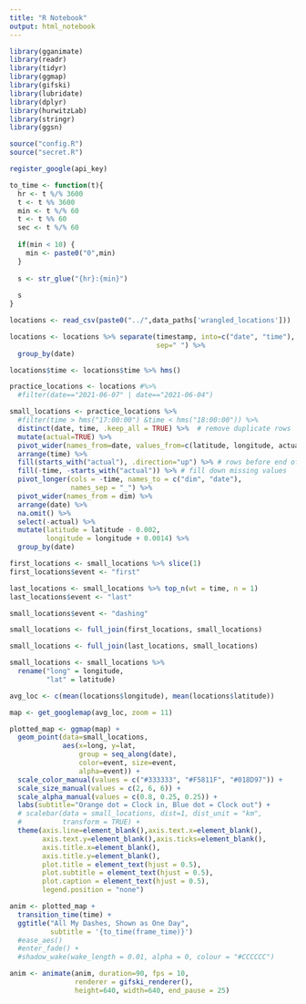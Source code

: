 ```yaml
---
title: "R Notebook"
output: html_notebook
---
```




```r
library(gganimate)
library(readr)
library(tidyr)
library(ggmap)
library(gifski)
library(lubridate)
library(dplyr)
library(hurwitzLab)
library(stringr)
library(ggsn)

source("config.R")
source("secret.R")

register_google(api_key)
```

```r
to_time <- function(t){
  hr <- t %/% 3600
  t <- t %% 3600
  min <- t %/% 60
  t <- t %% 60
  sec <- t %/% 60
  
  if(min < 10) {
    min <- paste0("0",min)
  }
  
  s <- str_glue("{hr}:{min}")
  
  s
}
```

```r
locations <- read_csv(paste0("../",data_paths['wrangled_locations']))
```

```r
locations <- locations %>% separate(timestamp, into=c("date", "time"),
                                    sep=" ") %>% 
  group_by(date)

locations$time <- locations$time %>% hms()

practice_locations <- locations #%>%
  #filter(date=="2021-06-07" | date=="2021-06-04")

small_locations <- practice_locations %>%
  #filter(time > hms("17:00:00") &time < hms("18:00:00")) %>% 
  distinct(date, time, .keep_all = TRUE) %>%  # remove duplicate rows
  mutate(actual=TRUE) %>% 
  pivot_wider(names_from=date, values_from=c(latitude, longitude, actual)) %>%
  arrange(time) %>% 
  fill(starts_with("actual"), .direction="up") %>% # rows before end of dash actual will be TRUE
  fill(-time, -starts_with("actual")) %>% # fill down missing values
  pivot_longer(cols = -time, names_to = c("dim", "date"),
               names_sep = "_") %>% 
  pivot_wider(names_from = dim) %>% 
  arrange(date) %>% 
  na.omit() %>% 
  select(-actual) %>% 
  mutate(latitude = latitude - 0.002,
         longitude = longitude + 0.0014) %>% 
  group_by(date)

first_locations <- small_locations %>% slice(1)
first_locations$event <- "first"

last_locations <- small_locations %>% top_n(wt = time, n = 1)
last_locations$event <- "last"

small_locations$event <- "dashing"

small_locations <- full_join(first_locations, small_locations)

small_locations <- full_join(last_locations, small_locations)

small_locations <- small_locations %>%
  rename("long" = longitude,
         "lat" = latitude)
```

```r
avg_loc <- c(mean(locations$longitude), mean(locations$latitude))

map <- get_googlemap(avg_loc, zoom = 11)
```


```r
plotted_map <- ggmap(map) +
  geom_point(data=small_locations,
             aes(x=long, y=lat,
                 group = seq_along(date),
                 color=event, size=event,
                 alpha=event)) +
  scale_color_manual(values = c("#333333", "#F5811F", "#018D97")) +
  scale_size_manual(values = c(2, 6, 6)) +
  scale_alpha_manual(values = c(0.8, 0.25, 0.25)) +
  labs(subtitle="Orange dot = Clock in, Blue dot = Clock out") +
  # scalebar(data = small_locations, dist=1, dist_unit = "km",
  #          transform = TRUE) +
  theme(axis.line=element_blank(),axis.text.x=element_blank(),
        axis.text.y=element_blank(),axis.ticks=element_blank(),
        axis.title.x=element_blank(),
        axis.title.y=element_blank(),
        plot.title = element_text(hjust = 0.5),
        plot.subtitle = element_text(hjust = 0.5),
        plot.caption = element_text(hjust = 0.5),
        legend.position = "none")

anim <- plotted_map +
  transition_time(time) +
  ggtitle("All My Dashes, Shown as One Day",
          subtitle = '{to_time(frame_time)}')
  #ease_aes()
  #enter_fade() +
  #shadow_wake(wake_length = 0.01, alpha = 0, colour = "#CCCCCC")

anim <- animate(anim, duration=90, fps = 10,
                renderer = gifski_renderer(), 
                height=640, width=640, end_pause = 25)
  

```

